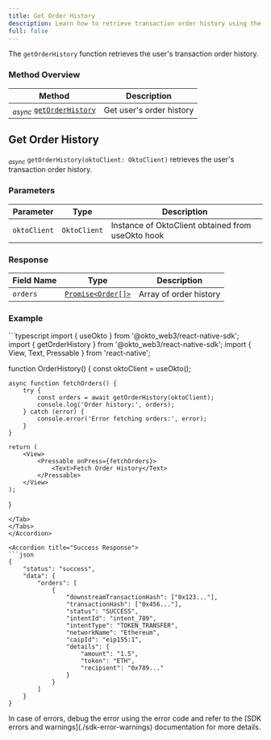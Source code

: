 ```yaml
---
title: Get Order History
description: Learn how to retrieve transaction order history using the Okto SDK.
full: false
---
```



The `getOrderHistory` function retrieves the user's transaction order history.

### Method Overview

| Method | Description |
|---------|-------------|
| <sub><i>async</i></sub> [`getOrderHistory`](#get-order-history) | Get user's order history |

<div className="method-box">

## Get Order History

<sub><i>async</i></sub> `getOrderHistory(oktoClient: OktoClient)` retrieves the user's transaction order history.

### Parameters

| Parameter | Type | Description |
|-----------|------|-------------|
| `oktoClient` | `OktoClient` | Instance of OktoClient obtained from useOkto hook |

### Response

<Callout title="Success Response">

| Field Name | Type | Description |
|------------|------|-------------|
| `orders` | [`Promise<Order[]>`](./technical-reference#models) | Array of order history |

</Callout>

### Example

<Accordions>
<Accordion title="Usage">
<Tabs items={['TypeScript']}>
<Tab value="TypeScript">
```typescript
import { useOkto } from '@okto_web3/react-native-sdk';
import { getOrderHistory } from '@okto_web3/react-native-sdk';
import { View, Text, Pressable } from 'react-native';

function OrderHistory() {
    const oktoClient = useOkto();

    async function fetchOrders() {
        try {
            const orders = await getOrderHistory(oktoClient);
            console.log('Order history:', orders);
        } catch (error) {
            console.error('Error fetching orders:', error);
        }
    }

    return (
        <View>
            <Pressable onPress={fetchOrders}>
                <Text>Fetch Order History</Text>
            </Pressable>
        </View>
    );
}
```
</Tab>
</Tabs>
</Accordion>

<Accordion title="Success Response">
```json
{
    "status": "success",
    "data": {
        "orders": [
            {
                "downstreamTransactionHash": ["0x123..."],
                "transactionHash": ["0x456..."],
                "status": "SUCCESS",
                "intentId": "intent_789",
                "intentType": "TOKEN_TRANSFER",
                "networkName": "Ethereum",
                "caipId": "eip155:1",
                "details": {
                    "amount": "1.5",
                    "token": "ETH",
                    "recipient": "0x789..."
                }
            }
        ]
    }
}
```
</Accordion>
</Accordions>

</div>

<Callout title="Note">
In case of errors, debug the error using the error code and refer to the [SDK errors and warnings](./sdk-error-warnings) documentation for more details.
</Callout> 